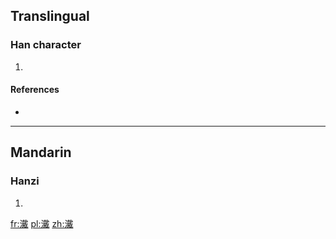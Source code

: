 ==Translingual==

===Han character===
{{Han char|rn=85|rad=水|as=17|sn=20|four=3315<sub>0</sub>|canj=水十戈金 (EJIC)}}

# {{defn|Han|sort=水17}}

====References====
* {{Han ref|kx=0661.220|dkj=18715|dj=1071.050|hdz=31791.090|uh=703B|ud=28731|bh=F467|bd=62567}}

----

==Mandarin==

===Hanzi===
{{cmn-hanzi|pin=[[dài]] ([[dai4]])|wg=tai<sup>4</sup>}}

# {{defn|lang=cmn|sort=水17}}

[[fr:瀻]]
[[pl:瀻]]
[[zh:瀻]]